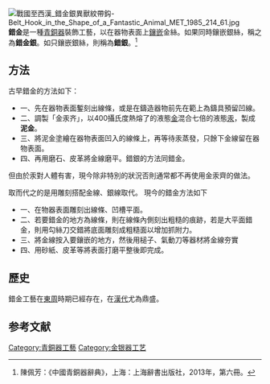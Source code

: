 [[File:戰國至西漢_錯金銀異獸紋帶鈎-Belt_Hook_in_the_Shape_of_a_Fantastic_Animal_MET_1985_214_61.jpg|thumb]]
'''錯金'''是一種[[青銅器|青銅器]]裝飾工藝，以在器物表面上[[鑲嵌|鑲嵌]]金絲。如果同時鑲嵌銀絲，稱之為'''錯金銀'''。如只鑲嵌銀絲，則稱為'''錯銀'''。<ref>陳佩芳：《中國青銅器辭典》，上海：上海辭書出版社，2013年，第六冊。</ref>

==方法==
古早錯金的方法如下：
*一、先在器物表面鏨刻出線條，或是在鑄造器物前先在範上為鑄具預留凹線。
*二、調製「金汞齐」，以400攝氏度熱熔了的液態[[金|金]]混合七倍的液態[[汞|汞]]，製成'''泥金'''。
*三、將泥金塗繪在器物表面凹入的線條上，再等待汞蒸發，只餘下金線留在器物表面。
*四、再用磨石、皮革將金線磨平。錯銀的方法同錯金。
但由於汞對人體有害，現今除非特別的狀況否則通常都不再使用金汞齊的做法。

取而代之的是用雕刻搭配金線、銀線取代。
現今的錯金方法如下
*一、在物器表面雕刻出線條、凹槽平面。
*二、若要錯金的地方為線條，則在線條內側刻出粗糙的痕跡，若是大平面錯金，則用勾絲刀交錯將底面雕刻成粗糙面以增加抓附力。
*三、將金線按入要鑲嵌的地方，然後用槌子、氣動刀等器材將金線夯實
*四、用砂紙、皮革等將表面打磨平整後即完成。

==歷史==
錯金工藝在[[東周|東周]]時期已經存在，在[[漢代|漢代]]尤為鼎盛。

==参考文献==
{{reflist}}
{{青銅器工藝}}
{{金銀器工藝}}
[[Category:青銅器工藝|Category:青銅器工藝]]
[[Category:金银器工艺|Category:金银器工艺]]